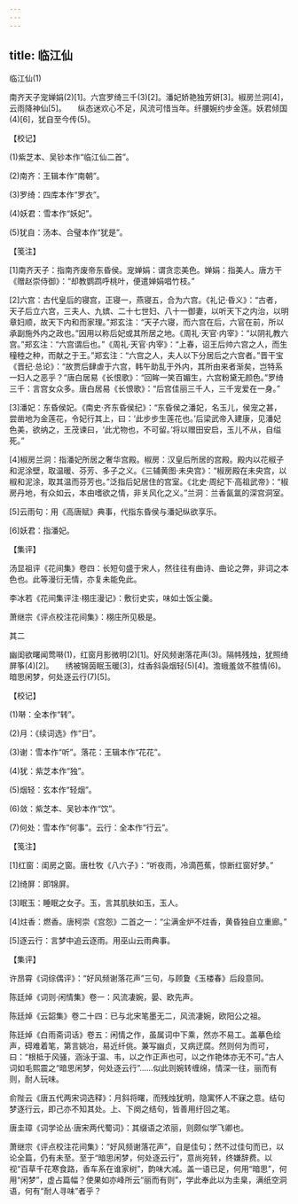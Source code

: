 ```yaml
---
---
---
```

title: 临江仙
---



临江仙(1)


南齐天子宠婵娟(2)[1]。六宫罗绮三千(3)[2]。潘妃娇艳独芳妍[3]。椒房兰洞[4]，云雨降神仙[5]。　　纵态迷欢心不足，风流可惜当年。纤腰婉约步金莲。妖君倾国(4)[6]，犹自至今传(5)。





【校记】


(1)紫芝本、吴钞本作“临江仙二首”。

(2)南齐：王辑本作“南朝”。

(3)罗绮：四库本作“罗衣”。

(4)妖君：雪本作“妖妃”。

(5)犹自：汤本、合璧本作“犹是”。





【笺注】


[1]南齐天子：指南齐废帝东昏侯。宠婵娟：谓贪恋美色。婵娟：指美人。唐方干《赠赵崇侍御》：“却教鹦鹉呼桃叶，便遣婵娟唱竹枝。”

[2]六宫：古代皇后的寝宫，正寝一，燕寝五，合为六宫。《礼记·昏义》：“古者，天子后立六宫，三夫人、九嫔、二十七世妇、八十一御妻，以听天下之内治，以明章妇顺，故天下内和而家理。”郑玄注：“天子六寝，而六宫在后，六官在前，所以承副施外内之政也。”因用以称后妃或其所居之地。《周礼·天官·内宰》：“以阴礼教六宫。”郑玄注：“六宫谓后也。”《周礼·天官·内宰》：“上春，诏王后帅六宫之人，而生穜稑之种，而献之于王。”郑玄注：“六宫之人，夫人以下分居后之六宫者。”晋干宝《晋纪·总论》：“故贾后肆虐于六宫，韩午助乱于外内，其所由来者渐矣，岂特系一妇人之恶乎？”唐白居易《长恨歌》：“回眸一笑百媚生，六宫粉黛无颜色。”罗绮三千：言宫女众多。唐白居易《长恨歌》：“后宫佳丽三千人，三千宠爱在一身。”

[3]潘妃：东昏侯妃。《南史·齐东昏侯纪》：“东昏侯之潘妃，名玉儿，侯宠之甚，尝凿地为金莲花，令妃行其上，曰：‘此步步生莲花也。’后梁武帝入建康，见潘妃色美，欲纳之，王茂谏曰，‘此尤物也，不可留。’将以赠田安启，玉儿不从，自缢死。”

[4]椒房兰洞：指潘妃所居之奢华宫殿。椒房：汉皇后所居的宫殿。殿内以花椒子和泥涂壁，取温暖、芬芳、多子之义。《三辅黄图·未央宫》：“椒房殿在未央宫，以椒和泥涂，取其温而芬芳也。”泛指后妃居住的宫室。《北史·周纪下·高祖武帝》：“椒房丹地，有众如云，本由嗜欲之情，非关风化之义。”兰洞：兰香氤氲的深宫洞室。

[5]云雨句：用《高唐赋》典事，代指东昏侯与潘妃纵欲享乐。

[6]妖君：指潘妃。





【集评】


汤显祖评《花间集》卷四：长短句盛于宋人，然往往有曲诗、曲论之弊，非词之本色也。此等漫衍无情，亦复未能免此。

李冰若《花间集评注·栩庄漫记》：敷衍史实，味如土饭尘羹。

萧继宗《评点校注花间集》：栩庄所见极是。





其二


幽闺欲曙闻莺啭(1)，红窗月影微明(2)[1]。好风频谢落花声(3)。隔帏残烛，犹照绮屏筝(4)[2]。　　绣被锦茵眠玉暖[3]，炷香斜袅烟轻(5)[4]。澹蛾羞敛不胜情(6)。暗思闲梦，何处逐云行(7)[5]。





【校记】


(1)啭：全本作“转”。

(2)月：《续词选》作“日”。

(3)谢：雪本作“听”。落花：王辑本作“花花”。

(4)犹：紫芝本作“独”。

(5)烟轻：玄本作“轻烟”。

(6)敛：紫芝本、吴钞本作“饮”。

(7)何处：雪本作“何事”。云行：全本作“行云”。





【笺注】


[1]红窗：闺房之窗。唐杜牧《八六子》：“听夜雨，冷滴芭蕉，惊断红窗好梦。”

[2]绮屏：即锦屏。

[3]眠玉：睡眠之女子。玉，言其肌肤如玉，玉人。

[4]炷香：燃香。唐柯崇《宫怨》二首之一：“尘满金炉不炷香，黄昏独自立重廊。”

[5]逐云行：言梦中追云逐雨。用巫山云雨典事。





【集评】


许昂霄《词综偶评》：“好风频谢落花声”三句，与顾夐《玉楼春》后段意同。

陈廷焯《词则·闲情集》卷一：风流凄婉，晏、欧先声。

陈廷焯《云韶集》卷二十四：已与北宋笔墨无二，风流凄婉，欧阳公之祖。

陈廷焯《白雨斋词话》卷五：闲情之作，虽属词中下乘，然亦不易工。盖摹色绘声，碍难着笔，第言姚冶，易近纤佻。兼写幽贞，又病迂腐。然则何为而可，曰：“根柢于风骚，涵泳于温、韦，以之作正声也可，以之作艳体亦无不可。”古人词如毛熙震之“暗思闲梦，何处逐云行”……似此则婉转缠绵，情深一往，丽而有则，耐人玩味。

俞陛云《唐五代两宋词选释》：月斜将曙，而残烛犹明，隐寓怀人不寐之意。结句梦逐行云，即己亦不知其处。上、下阕之结句，皆善用纡回之笔。

唐圭璋《词学论丛·唐宋两代蜀词》：其缀语之浓丽，则颇似学飞卿也。

萧继宗《评点校注花间集》：“好风频谢落花声”，自是佳句；然不过佳句而已，以论全篇，仍有未至。至于“暗思闲梦，何处逐云行”，意尚宛转，终嫌辞费。以视“百草千花寒食路，香车系在谁家树”，韵味大减。盖一语已足，何用“暗思”，何用“闲梦”，虚占篇幅？使果如亦峰所云“丽而有则”，学此奉此以为圭臬，满纸空洞语，何有“耐人寻味”者乎？